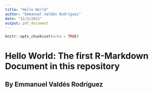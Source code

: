 ```yaml
---
title: "Hello World"
author: "Emmanuel Valdés Rodríguez"
date: "12/3/2021"
output: pdf_document
---
```


```r
knitr::opts_chunk$set(echo = TRUE)
```

# Hello World: The first R-Markdown Document in this repository

## By Emmanuel Valdés Rodríguez

